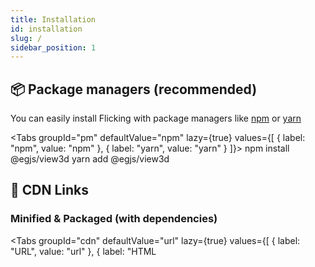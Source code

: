 ```yaml
---
title: Installation
id: installation
slug: /
sidebar_position: 1
---
```



## 📦 Package managers (recommended)
You can easily install Flicking with package managers like [npm](https://www.npmjs.com/) or [yarn](https://classic.yarnpkg.com/en/)

<Tabs
  groupId="pm"
  defaultValue="npm"
  lazy={true}
  values={[
    { label: "npm", value: "npm" },
    { label: "yarn", value: "yarn" }
  ]}>
  <TabItem value="npm">
    <CodeBlock className="language-shell">npm install @egjs/view3d</CodeBlock>
  </TabItem>
  <TabItem value="yarn">
    <CodeBlock className="language-shell">yarn add @egjs/view3d</CodeBlock>
  </TabItem>
</Tabs>

## 🔗 CDN Links
### Minified & Packaged (with dependencies)
<Tabs
  groupId="cdn"
  defaultValue="url"
  lazy={true}
  values={[
    { label: "URL", value: "url" },
    { label: "HTML <script>", value: "html" }
  ]}>
  <TabItem value="url">
    <CodeBlock className="language-shell">https://unpkg.com/@egjs/view3d@latest/dist/view3d.pkgd.min.js</CodeBlock>
  </TabItem>
  <TabItem value="html">
    <CodeBlock className="language-html">{`<script src="https://unpkg.com/@egjs/view3d@latest/dist/view3d.pkgd.min.js"></script>`}</CodeBlock>
  </TabItem>
</Tabs>

### Packaged (with dependencies)
<Tabs
  groupId="cdn"
  defaultValue="url"
  lazy={true}
  values={[
    { label: "URL", value: "url" },
    { label: "HTML <script>", value: "html" }
  ]}>
  <TabItem value="url">
    <CodeBlock className="language-shell">https://unpkg.com/@egjs/view3d@latest/dist/view3d.pkgd.js</CodeBlock>
  </TabItem>
  <TabItem value="html">
    <CodeBlock className="language-html">{`<script src="https://unpkg.com/@egjs/view3d@latest/dist/view3d.pkgd.js"></script>`}</CodeBlock>
  </TabItem>
</Tabs>

### CSS
<Tabs
  groupId="cdn"
  defaultValue="url"
  lazy={true}
  values={[
    { label: "URL", value: "url" },
    { label: "HTML <link>", value: "html" },
    { label: "CSS @import", value: "css" }
  ]}>
  <TabItem value="url">
    <CodeBlock className="language-shell">https://unpkg.com/@egjs/view3d@latest/css/view3d-bundle.min.css</CodeBlock>
  </TabItem>
  <TabItem value="html">
    <CodeBlock className="language-html">{`<link rel="stylesheet" href="https://unpkg.com/@egjs/view3d@latest/css/view3d-bundle.min.css">`}</CodeBlock>
  </TabItem>
  <TabItem value="css">
    <CodeBlock className="language-css">{`@import "https://unpkg.com/@egjs/view3d@latest/css/view3d-bundle.min.css";`}</CodeBlock>
  </TabItem>
</Tabs>
